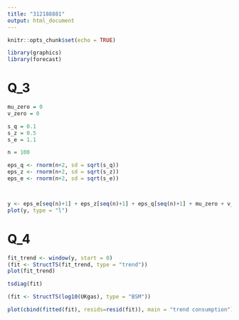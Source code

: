 ---
title: "312188881"
output: html_document
---
```{r setup, include=FALSE}
knitr::opts_chunk$set(echo = TRUE)
```

```{r}
library(graphics)
library(forecast)
```


# Q_3

```{r}
mu_zero = 0
v_zero = 0 

s_q = 0.1
s_z = 0.5
s_e = 1.1

n = 100

eps_q <- rnorm(n+2, sd = sqrt(s_q))
eps_z <- rnorm(n+2, sd = sqrt(s_z))
eps_e <- rnorm(n+2, sd = sqrt(s_e))



y <- eps_e[seq(n)+1] + eps_z[seq(n)+1] + eps_q[seq(n)+1] + mu_zero + v_zero
plot(y, type = "l")

```
# Q_4

```{r}
fit_trend <- window(y, start = 0)
(fit <- StructTS(fit_trend, type = "trend"))
plot(fit_trend)

tsdiag(fit)

(fit <- StructTS(log10(UKgas), type = "BSM"))

plot(cbind(fitted(fit), resids=resid(fit)), main = "trend consumption")

```


